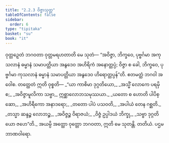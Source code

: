 ```yaml
---
title: "2.2.3 ဝိဇ္ဇာသုတ္တ"
tableOfContents: false
sidebar:
  order: 6
type: "tipitaka"
basket: "su"
book: "it"
---
```



<DynamicBreadcrumb />

<Division number="40" book="it">

<Paragraph number="251" book="it">
ဝုတ္တဉှေတံ ဘဂဝတာ ဝုတ္တမရဟတာတိ မေ သုတံ—
</Paragraph>

<Paragraph number="252" book="it">
“အဝိဇ္ဇာ, ဘိက္ခဝေ, ပုဗ္ဗင်္ဂမာ အကုသလာနံ ဓမ္မာနံ သမာပတ္တိယာ အနွဒေဝ အဟိရိကံ အနောတ္တပ္ပံ; ဝိဇ္ဇာ စ ခေါ, ဘိက္ခဝေ, ပုဗ္ဗင်္ဂမာ ကုသလာနံ ဓမ္မာနံ သမာပတ္တိယာ အနွဒေဝ ဟိရောတ္တပ္ပန်”တိ. ဧတမတ္ထံ ဘဂဝါ အဝေါစ. တတ္ထေတံ ဣတိ ဝုစ္စတိ—
</Paragraph>

<Paragraph number="253" type="verses" book="it">
_“ယာ ကာစိမာ ဒုဂ္ဂတိယော,_  
_အသ္မိံ လောကေ ပရမှိ စ;_  
_အဝိဇ္ဇာမူလိကာ သဗ္ဗာ,_  
ဣစ္ဆာလောဘသမုဿယာ._  

</Paragraph>

<Paragraph number="254" type="verses" book="it">
_ယတော စ ဟောတိ ပါပိစ္ဆော,_  
_အဟိရီကော အနာဒရော;_  
_တတော ပါပံ ပသဝတိ,_  
_အပါယံ တေန ဂစ္ဆတိ._  

</Paragraph>

<Paragraph number="255" type="verses" book="it">
_တသ္မာ ဆန္ဒဉ္စ လောဘဉ္စ,_  
_အဝိဇ္ဇဉ္စ ဝိရာဇယံ;_  
_ဝိဇ္ဇံ ဥပ္ပါဒယံ ဘိက္ခု,_  
_သဗ္ဗာ ဒုဂ္ဂတိယော ဇဟေ”တိ._  

</Paragraph>

<Paragraph number="256" book="it">
အယမ္ပိ အတ္ထော ဝုတ္တော ဘဂဝတာ, ဣတိ မေ သုတန္တိ.

</Paragraph>
</Division>

<Paragraph number="257" type="center" book="it">
တတိယံ.



</Paragraph>

<Paragraph number="258" type="center" book="it">
ပဌမဘာဏဝါရော.
</Paragraph>